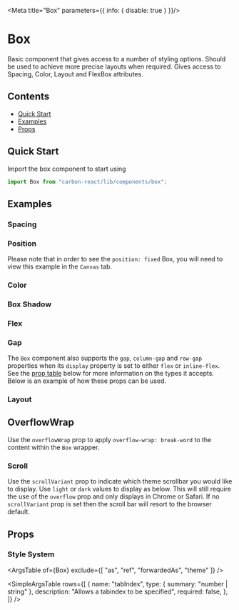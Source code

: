 

<Meta title="Box" parameters={{ info: { disable: true } }}/>

# Box

Basic component that gives access to a number of styling options. Should be used to achieve more precise layouts when required. Gives access to Spacing, Color, Layout and FlexBox attributes.

## Contents

- [Quick Start](#quick-start)
- [Examples](#examples)
- [Props](#props)

## Quick Start

Import the box component to start using

```javascript
import Box from "carbon-react/lib/components/box";
```

## Examples

### Spacing

<Canvas>
  <Story name="spacing" story={stories.Spacing}/>
</Canvas>

### Position

Please note that in order to see the `position: fixed` Box, you will need to view this example in the `Canvas` tab.
<Canvas>
  <Story 
    name="position"
    story={stories.Position}
  />
</Canvas>

### Color

<Canvas>
  <Story name="color" story={stories.Color} />
</Canvas>

### Box Shadow

<Canvas>
  <Story name="box shadow" story={stories.BoxShadow} />
</Canvas>

### Flex

<Canvas>
  <Story name="flex" story={stories.Flex} />
</Canvas>

### Gap

The `Box` component also supports the `gap`, `column-gap` and `row-gap` properties when its `display` property is set to either 
`flex` or `inline-flex`. See the [prop table](#props) below for more information on the types it accepts. Below is an example of 
how these props can be used.

<Canvas>
  <Story name="flex gap" story={stories.Gap} />
</Canvas>

### Layout

<Canvas>
  <Story name="layout" story={stories.Layout} />
</Canvas>

## OverflowWrap

Use the `overflowWrap` prop to apply `overflow-wrap: break-word` to the content within the `Box` wrapper.

<Canvas>
  <Story
    name="overflow wrap"
    parameters={{ chromatic: { disableSnapshot: true } }} story={stories.OverflowWrap} />
</Canvas>

### Scroll

Use the `scrollVariant` prop to indicate which theme scrollbar you would like to display. Use `light` or `dark` values to display as below. This will still require the use of the `overflow` prop and only displays in Chrome or Safari.
If no `scrollVariant` prop is set then the scroll bar will resort to the browser default.

<Canvas>
  <Story
    name="scroll"
    parameters={{ chromatic: { disableSnapshot: true } }}
    story={stories.Scroll} />
</Canvas>

## Props

### Style System

<StyledSystemProps spacing color flexBox hasGapProps layout position noHeader />

<ArgsTable
  of={Box}
  exclude={[
    "as",
    "ref",
    "forwardedAs",
    "theme"
  ]}
/>

<SimpleArgsTable
  rows={[
    {
      name: "tabIndex",
      type: { summary: "number | string" },
      description: "Allows a tabindex to be specified",
      required: false,
    },
  ]}
/>

